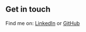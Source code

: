## Get in touch

Find me on: [LinkedIn](https://www.linkedin.com/in/germangrandas/) or [GitHub](https://github.com/german-grandas)
